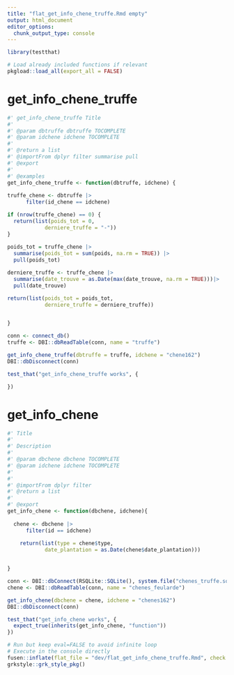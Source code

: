 ```yaml
---
title: "flat_get_info_chene_truffe.Rmd empty"
output: html_document
editor_options: 
  chunk_output_type: console
---
```


```r
library(testthat)
```

```r
# Load already included functions if relevant
pkgload::load_all(export_all = FALSE)
```

# get_info_chene_truffe

```r
#' get_info_chene_truffe Title
#'
#' @param dbtruffe dbtruffe TOCOMPLETE
#' @param idchene idchene TOCOMPLETE
#'
#' @return a list
#' @importFrom dplyr filter summarise pull
#' @export
#'
#' @examples
get_info_chene_truffe <- function(dbtruffe, idchene) {
  
truffe_chene <- dbtruffe |>
      filter(id_chene == idchene) 

if (nrow(truffe_chene) == 0) {
  return(list(poids_tot = 0,
            derniere_truffe = "-"))
}
  
poids_tot = truffe_chene |>
  summarise(poids_tot = sum(poids, na.rm = TRUE)) |> 
  pull(poids_tot)

derniere_truffe <- truffe_chene |>
  summarise(date_trouve = as.Date(max(date_trouve, na.rm = TRUE)))|> 
  pull(date_trouve)

return(list(poids_tot = poids_tot,
            derniere_truffe = derniere_truffe))


}
```

```r
conn <- connect_db()
truffe <- DBI::dbReadTable(conn, name = "truffe")

get_info_chene_truffe(dbtruffe = truffe, idchene = "chene162")
DBI::dbDisconnect(conn)
```

```r
test_that("get_info_chene_truffe works", {

})
```



# get_info_chene
    
```r
#' Title
#' 
#' Description
#'
#' @param dbchene dbchene TOCOMPLETE
#' @param idchene idchene TOCOMPLETE
#' 
#'
#' @importFrom dplyr filter 
#' @return a list
#' 
#' @export
get_info_chene <- function(dbchene, idchene){
    
  chene <- dbchene |>
      filter(id == idchene) 
    
    return(list(type = chene$type,
            date_plantation = as.Date(chene$date_plantation)))


}
```
  
```r
conn <- DBI::dbConnect(RSQLite::SQLite(), system.file("chenes_truffe.sqlite", package = "truffles"))
chene <- DBI::dbReadTable(conn, name = "chenes_feularde")

get_info_chene(dbchene = chene, idchene = "chenes162")
DBI::dbDisconnect(conn)


```
  
```r
test_that("get_info_chene works", {
  expect_true(inherits(get_info_chene, "function")) 
})
```
  

```r
# Run but keep eval=FALSE to avoid infinite loop
# Execute in the console directly
fusen::inflate(flat_file = "dev/flat_get_info_chene_truffe.Rmd", check = FALSE, vignette_name = NA)
grkstyle::grk_style_pkg()
```
